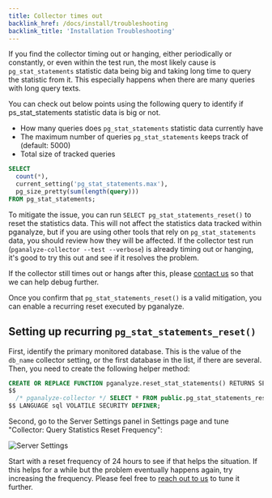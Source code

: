 ```yaml
---
title: Collector times out
backlink_href: /docs/install/troubleshooting
backlink_title: 'Installation Troubleshooting'
---
```


If you find the collector timing out or hanging, either periodically or
constantly, or even within the test run, the most likely cause is
`pg_stat_statements` statistic data being big and taking long time to query the
statistic from it. This especially happens when there are many queries with long
query texts.

You can check out below points using the following query to identify if ps_stat_statements statistic data is big or not.

* How many queries does `pg_stat_statements` statistic data currently have
* The maximum number of queries `pg_stat_statements` keeps track of (default: 5000)
* Total size of tracked queries

```sql
SELECT
  count(*),
  current_setting('pg_stat_statements.max'),
  pg_size_pretty(sum(length(query)))
FROM pg_stat_statements;
```

To mitigate the issue, you can run `SELECT pg_stat_statements_reset()` to reset
the statistics data. This will not affect the statistics data tracked within
pganalyze, but if you are using other tools that rely on `pg_stat_statements`
data, you should review how they will be affected. If the collector test run
(`pganalyze-collector --test --verbose`) is already timing out or hanging, it's
good to try this out and see if it resolves the problem.

If the collector still times out or hangs after this, please [contact
us](/contact) so that we can help debug further.

Once you confirm that `pg_stat_statements_reset()` is a valid mitigation, you can enable a recurring reset executed by pganalyze.

## Setting up recurring `pg_stat_statements_reset()`

First, identify the primary monitored database. This is the value of the `db_name` collector setting, or the first database in the list, if there are several. Then, you need to create the following helper method:

```sql
CREATE OR REPLACE FUNCTION pganalyze.reset_stat_statements() RETURNS SETOF void AS
$$
  /* pganalyze-collector */ SELECT * FROM public.pg_stat_statements_reset();
$$ LANGUAGE sql VOLATILE SECURITY DEFINER;
```

Second, go to the Server Settings panel in Settings page and tune "Collector: Query Statistics Reset Frequency":

![Server Settings](/server_settings.png)

Start with a reset frequency of 24 hours to see if that helps the situation. If this helps for a while but the problem eventually happens again, try increasing the frequency. Please feel free to [reach out to us](/contact) to tune it further.
